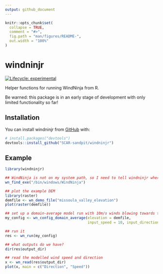 ```yaml
---
output: github_document
---
```


<!-- README.md is generated from README.Rmd. Please edit that file -->

```r
knitr::opts_chunk$set(
  collapse = TRUE,
  comment = "#>",
  fig.path = "man/figures/README-",
  out.width = "100%"
)
```

# windninjr

<!-- badges: start -->
[![Lifecycle: experimental](https://img.shields.io/badge/lifecycle-experimental-orange.svg)](https://www.tidyverse.org/lifecycle/#experimental)
<!-- badges: end -->

Helper functions for running WindNinja from R.

Be warned: this package is in an early stage of development with only limited functionality so far!

## Installation

You can install windninjr from [GitHub](https://github.com/) with:

``` r
# install.packages("devtools")
devtools::install_github("SCAR-sandpit/windninjr")
```

## Example

```r
library(windninjr)

## WindNinja is not on my system path, so I need to tell windninjr where it is
wn_find_exe("/bin/windows/WindNinja")

## plot the example DEM
library(raster)
demfile <- wn_demo_file("missoula_valley_elevation")
plot(raster(demfile))

## set up a domain-average model run with 10m/s winds blowing towards the west
my_config <- wn_config_domain_average(elevation = demfile,
                                      input_speed = 10, input_direction = 270)

## run it
res <- wn_run(my_config)

## what outputs do we have?
dir(res$output_dir)

## read the modelled wind speed and direction
x <- wn_read(res$output_dir)
plot(x, main = c("Direction", "Speed"))

```
